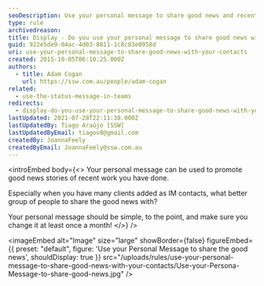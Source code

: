 ```yaml
---
seoDescription: Use your personal message to share good news and recent work with your IM contacts, promoting a sense of accomplishment and connection.
type: rule
archivedreason:
title: Display - Do you use your personal message to share good news with your contacts?
guid: 922e5de9-04ac-4d03-8811-1c8c83e0958d
uri: use-your-personal-message-to-share-good-news-with-your-contacts
created: 2015-10-05T06:10:25.000Z
authors:
  - title: Adam Cogan
    url: https://ssw.com.au/people/adam-cogan
related:
  - use-the-status-message-in-teams
redirects:
  - display-do-you-use-your-personal-message-to-share-good-news-with-your-contacts
lastUpdated: 2021-07-28T22:11:38.000Z
lastUpdatedBy: Tiago Araújo [SSW]
lastUpdatedByEmail: tiagov8@gmail.com
createdBy: JoannaFeely
createdByEmail: JoannaFeely@ssw.com.au
---
```


<introEmbed
  body={<>
Your personal message can be used to promote good news stories of recent work you have done.

Especially when you have many clients added as IM contacts, what better group of people to share the good news with?

Your personal message should be simple, to the point, and make sure you change it at least once a month!
  </>}
/>

<imageEmbed
  alt="Image"
  size="large"
  showBorder={false}
  figureEmbed={{
    preset: "default",
    figure: 'Use your Personal Message to share the good news',
    shouldDisplay: true
  }}
  src="/uploads/rules/use-your-personal-message-to-share-good-news-with-your-contacts/Use-your-Persona- Message-to-share-good-news.jpg"
/>
